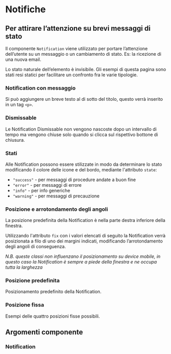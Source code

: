 
<Meta title='Documentazione/Componenti/Notifiche' of={Notification} />

# Notifiche

## Per attirare l’attenzione su brevi messaggi di stato

Il componente `Notification` viene utilizzato per portare l’attenzione dell’utente su un messaggio o un cambiamento di stato. Es: la ricezione di una nuova email.

Lo stato naturale dell’elemento è invisibile. Gli esempi di questa pagina sono stati resi statici per facilitare un confronto fra le varie tipologie.

<Canvas>
  <Story id='componenti-notification--example' />
</Canvas>

### Notification con messaggio

Si può aggiungere un breve testo al di sotto del titolo, questo verrà inserito in un tag <code>&lt;p&gt;</code>.

<Canvas>
  <Story id='componenti-notification--notification-with-message' />
</Canvas>

### Dismissable

Le Notification Dismissable non vengono nascoste dopo un intervallo di tempo ma vengono chiuse solo quando si clicca sul rispettivo bottone di chiusura.

<Canvas>
  <Story id='componenti-notification--dismissable' />
</Canvas>

### Stati

Alle Notification possono essere stilizzate in modo da determinare lo stato modificando il colore delle icone e del bordo, mediante l'attributo `state`:

* `"success"` - per messaggi di procedure andate a buon fine
* `"error"` - per messaggi di errore
* `"info"` - per info generiche
* `"warning"` - per messaggi di precauzione

<Canvas>
  <Story id='componenti-notification--states' />
</Canvas>

### Posizione e arrotondamento degli angoli

La posizione predefinita della Notification è nella parte destra inferiore della finestra.

Utilizzando l'attributo `fix` con i valori elencati di seguito la Notification verrà posizionata a filo di uno dei margini indicati, modificando l’arrotondamento degli angoli di conseguenza.

*N.B. queste classi non influenzano il posizionamento su device mobile, in questo caso la Notification è sempre a piede della finestra e ne occupa tutta la larghezza*

<Canvas>
  <Story id='componenti-notification--rounding-of-corners' />
</Canvas>

### Posizione predefinita

Posizionamento predefinito della Notification.

<Canvas>
  <Story id='componenti-notification--default-location' />
</Canvas>

### Posizione fissa

Esempi delle quattro posizioni fisse possibili.

<Canvas>
  <Story id='componenti-notification--fixed-positions' />
</Canvas>

## Argomenti componente

### Notification

<ArgsTable of={Notification} />